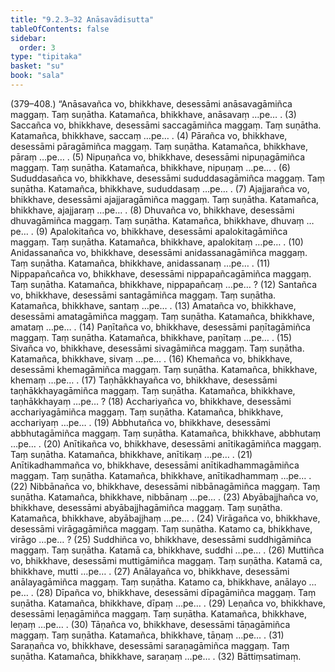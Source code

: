 ```yaml
---
title: "9.2.3–32 Anāsavādisutta"
tableOfContents: false
sidebar:
  order: 3
type: "tipitaka"
basket: "su"
book: "sala"
---
```



<DynamicBreadcrumb />

<Paragraph type="center" book="sala">
(379–408.)
</Paragraph>

<Paragraph number="1710" book="sala">
“Anāsavañca vo, bhikkhave, desessāmi anāsavagāmiñca maggaṃ. Taṃ suṇātha. Katamañca, bhikkhave, anāsavaṃ …pe… . (3)
</Paragraph>

<Paragraph number="1711" book="sala">
Saccañca vo, bhikkhave, desessāmi saccagāmiñca maggaṃ. Taṃ suṇātha. Katamañca, bhikkhave, saccaṃ …pe… . (4)
</Paragraph>

<Paragraph number="1712" book="sala">
Pārañca vo, bhikkhave, desessāmi pāragāmiñca maggaṃ. Taṃ suṇātha. Katamañca, bhikkhave, pāraṃ …pe… . (5)
</Paragraph>

<Paragraph number="1713" book="sala">
Nipuṇañca vo, bhikkhave, desessāmi nipuṇagāmiñca maggaṃ. Taṃ suṇātha. Katamañca, bhikkhave, nipuṇaṃ …pe… . (6)
</Paragraph>

<Paragraph number="1714" book="sala">
Sududdasañca vo, bhikkhave, desessāmi sududdasagāmiñca maggaṃ. Taṃ suṇātha. Katamañca, bhikkhave, sududdasaṃ …pe… . (7)
</Paragraph>

<Paragraph number="1715" book="sala">
Ajajjarañca vo, bhikkhave, desessāmi ajajjaragāmiñca maggaṃ. Taṃ suṇātha. Katamañca, bhikkhave, ajajjaraṃ …pe… . (8)
</Paragraph>

<Paragraph number="1716" book="sala">
Dhuvañca vo, bhikkhave, desessāmi dhuvagāmiñca maggaṃ. Taṃ suṇātha. Katamañca, bhikkhave, dhuvaṃ …pe… . (9)
</Paragraph>

<Paragraph number="1717" book="sala">
Apalokitañca vo, bhikkhave, desessāmi apalokitagāmiñca maggaṃ. Taṃ suṇātha. Katamañca, bhikkhave, apalokitaṃ …pe… . (10)
</Paragraph>

<Paragraph number="1718" book="sala">
Anidassanañca vo, bhikkhave, desessāmi anidassanagāmiñca maggaṃ. Taṃ suṇātha. Katamañca, bhikkhave, anidassanaṃ …pe… . (11)
</Paragraph>

<Paragraph number="1719" book="sala">
Nippapañcañca vo, bhikkhave, desessāmi nippapañcagāmiñca maggaṃ. Taṃ suṇātha. Katamañca, bhikkhave, nippapañcaṃ …pe… ? (12)
</Paragraph>

<Paragraph number="1720" book="sala">
Santañca vo, bhikkhave, desessāmi santagāmiñca maggaṃ. Taṃ suṇātha. Katamañca, bhikkhave, santaṃ …pe… . (13)
</Paragraph>

<Paragraph number="1721" book="sala">
Amatañca vo, bhikkhave, desessāmi amatagāmiñca maggaṃ. Taṃ suṇātha. Katamañca, bhikkhave, amataṃ …pe… . (14)
</Paragraph>

<Paragraph number="1722" book="sala">
Paṇītañca vo, bhikkhave, desessāmi paṇītagāmiñca maggaṃ. Taṃ suṇātha. Katamañca, bhikkhave, paṇītaṃ …pe… . (15)
</Paragraph>

<Paragraph number="1723" book="sala">
Sivañca vo, bhikkhave, desessāmi sivagāmiñca maggaṃ. Taṃ suṇātha. Katamañca, bhikkhave, sivaṃ …pe… . (16)
</Paragraph>

<Paragraph number="1724" book="sala">
Khemañca vo, bhikkhave, desessāmi khemagāmiñca maggaṃ. Taṃ suṇātha. Katamañca, bhikkhave, khemaṃ …pe… . (17)
</Paragraph>

<Paragraph number="1725" book="sala">
Taṇhākkhayañca vo, bhikkhave, desessāmi taṇhākkhayagāmiñca maggaṃ. Taṃ suṇātha. Katamañca, bhikkhave, taṇhākkhayaṃ …pe… ? (18)
</Paragraph>

<Paragraph number="1726" book="sala">
Acchariyañca vo, bhikkhave, desessāmi acchariyagāmiñca maggaṃ. Taṃ suṇātha. Katamañca, bhikkhave, acchariyaṃ …pe… . (19)
</Paragraph>

<Paragraph number="1727" book="sala">
Abbhutañca vo, bhikkhave, desessāmi abbhutagāmiñca maggaṃ. Taṃ suṇātha. Katamañca, bhikkhave, abbhutaṃ …pe… . (20)
</Paragraph>

<Paragraph number="1728" book="sala">
Anītikañca vo, bhikkhave, desessāmi anītikagāmiñca maggaṃ. Taṃ suṇātha. Katamañca, bhikkhave, anītikaṃ …pe… . (21)
</Paragraph>

<Paragraph number="1729" book="sala">
Anītikadhammañca vo, bhikkhave, desessāmi anītikadhammagāmiñca maggaṃ. Taṃ suṇātha. Katamañca, bhikkhave, anītikadhammaṃ …pe… . (22)
</Paragraph>

<Paragraph number="1730" book="sala">
Nibbānañca vo, bhikkhave, desessāmi nibbānagāmiñca maggaṃ. Taṃ suṇātha. Katamañca, bhikkhave, nibbānaṃ …pe… . (23)
</Paragraph>

<Paragraph number="1731" book="sala">
Abyābajjhañca vo, bhikkhave, desessāmi abyābajjhagāmiñca maggaṃ. Taṃ suṇātha. Katamañca, bhikkhave, abyābajjhaṃ …pe… . (24)
</Paragraph>

<Paragraph number="1732" book="sala">
Virāgañca vo, bhikkhave, desessāmi virāgagāmiñca maggaṃ. Taṃ suṇātha. Katamo ca, bhikkhave, virāgo …pe… ? (25)
</Paragraph>

<Paragraph number="1733" book="sala">
Suddhiñca vo, bhikkhave, desessāmi suddhigāmiñca maggaṃ. Taṃ suṇātha. Katamā ca, bhikkhave, suddhi …pe… . (26)
</Paragraph>

<Paragraph number="1734" book="sala">
Muttiñca vo, bhikkhave, desessāmi muttigāmiñca maggaṃ. Taṃ suṇātha. Katamā ca, bhikkhave, mutti …pe… . (27)
</Paragraph>

<Paragraph number="1735" book="sala">
Anālayañca vo, bhikkhave, desessāmi anālayagāmiñca maggaṃ. Taṃ suṇātha. Katamo ca, bhikkhave, anālayo …pe… . (28)
</Paragraph>

<Paragraph number="1736" book="sala">
Dīpañca vo, bhikkhave, desessāmi dīpagāmiñca maggaṃ. Taṃ suṇātha. Katamañca, bhikkhave, dīpaṃ …pe… . (29)
</Paragraph>

<Paragraph number="1737" book="sala">
Leṇañca vo, bhikkhave, desessāmi leṇagāmiñca maggaṃ. Taṃ suṇātha. Katamañca, bhikkhave, leṇaṃ …pe… . (30)
</Paragraph>

<Paragraph number="1738" book="sala">
Tāṇañca vo, bhikkhave, desessāmi tāṇagāmiñca maggaṃ. Taṃ suṇātha. Katamañca, bhikkhave, tāṇaṃ …pe… . (31)
</Paragraph>

<Paragraph number="1739" book="sala">
Saraṇañca vo, bhikkhave, desessāmi saraṇagāmiñca maggaṃ. Taṃ suṇātha. Katamañca, bhikkhave, saraṇaṃ …pe… . (32)

</Paragraph>

<Paragraph number="1740" type="center" book="sala">
Bāttiṃsatimaṃ.
</Paragraph>